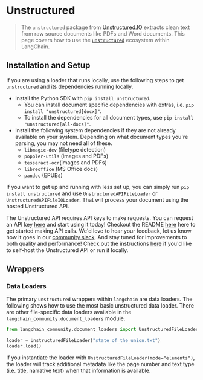 # Unstructured

>The `unstructured` package from
[Unstructured.IO](https://www.unstructured.io/) extracts clean text from raw source documents like
PDFs and Word documents.
This page covers how to use the [`unstructured`](https://github.com/Unstructured-IO/unstructured)
ecosystem within LangChain.

## Installation and Setup

If you are using a loader that runs locally, use the following steps to get `unstructured` and
its dependencies running locally.

- Install the Python SDK with `pip install unstructured`.
    - You can install document specific dependencies with extras, i.e. `pip install "unstructured[docx]"`.
    - To install the dependencies for all document types, use `pip install "unstructured[all-docs]"`.
- Install the following system dependencies if they are not already available on your system.
  Depending on what document types you're parsing, you may not need all of these.
    - `libmagic-dev` (filetype detection)
    - `poppler-utils` (images and PDFs)
    - `tesseract-ocr`(images and PDFs)
    - `libreoffice` (MS Office docs)
    - `pandoc` (EPUBs)

If you want to get up and running with less set up, you can
simply run `pip install unstructured` and use `UnstructuredAPIFileLoader` or
`UnstructuredAPIFileIOLoader`. That will process your document using the hosted Unstructured API.


The Unstructured API requires API keys to make requests.
You can request an API key [here](https://unstructured.io/api-key-hosted) and start using it today!
Checkout the README [here](https://github.com/Unstructured-IO/unstructured-api) here to get started making API calls.
We'd love to hear your feedback, let us know how it goes in our [community slack](https://join.slack.com/t/unstructuredw-kbe4326/shared_invite/zt-1x7cgo0pg-PTptXWylzPQF9xZolzCnwQ).
And stay tuned for improvements to both quality and performance!
Check out the instructions
[here](https://github.com/Unstructured-IO/unstructured-api#dizzy-instructions-for-using-the-docker-image) if you'd like to self-host the Unstructured API or run it locally.

## Wrappers

### Data Loaders

The primary `unstructured` wrappers within `langchain` are data loaders. The following
shows how to use the most basic unstructured data loader. There are other file-specific
data loaders available in the `langchain_community.document_loaders` module.

```python
from langchain_community.document_loaders import UnstructuredFileLoader

loader = UnstructuredFileLoader("state_of_the_union.txt")
loader.load()
```

If you instantiate the loader with `UnstructuredFileLoader(mode="elements")`, the loader
will track additional metadata like the page number and text type (i.e. title, narrative text)
when that information is available.
